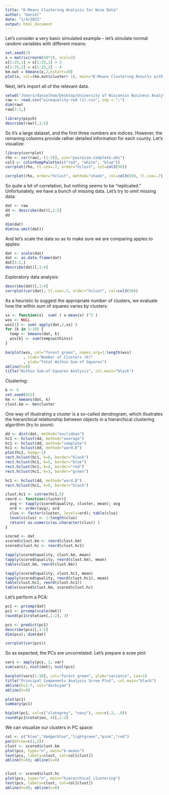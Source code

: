 ```yaml
---
title: "K-Means Clustering Analysis for Wine Data"
author: "Daniel"
date: "1/4/2022"
output: html_document
---
```

Let’s consider a very basic simulated example – 
let’s simulate normal random variables with different means:
```r
set.seed(2)
x = matrix(rnorm(50*2), ncol=2)
x[1:25,1] = x[1:25,1] + 3
x[1:25,2] = x[1:25,2] - 4
km.out = kmeans(x,2,nstart=20)
plot(x, col=(km.out$cluster+ 1), main="K-Means Clustering Results with K=2", xlab="", ylab="", pch=20, cex=2)
```

Next, let's import all of the relevant data.
```r
setwd("/Users/danielhom/Desktop/University of Wisconsin Business Analytics Program and Learning/First Semester/GEN BUS 656 — MACHINE LEARNING FOR BUSINESS ANALYTICS/Code and Data Sets") #Change the working directory while working on your own computer.
raw <- read.csv("winequality-red (1).csv", sep = ";")
dim(raw)
raw[1:3,]

library(psych)
describe(raw)[,1:5]
```
So it’s a large dataset, and the first three numbers are indices. However, the remaning columns provide rather detailed information for each county. Let’s visualize:

```r
library(corrplot)
rho <- cor(raw[,-(1:3)], use="pairwise.complete.obs")
col3 <- colorRampPalette(c("red", "white", "blue"))
corrplot(rho, tl.cex=.7, order="hclust", col=col3(50))

corrplot(rho, order="hclust", method="shade", col=col3(50), tl.cex=.7)
```
So quite a bit of correlation, but nothing seems to be “replicated.” 
Unfortunately, we have a bunch of missing data. Let’s try to omit missing data:
```r
dat <- raw
dd <- describe(dat)[,1:5] 
dd

dim(dat)
dim(na.omit(dat))
```
And let’s scale the data so as to make sure we are comparing apples to apples:
```r
dat <- scale(dat)
dat <- as.data.frame(dat)
dat[1:2,]
describe(dat)[,1:4]
```
Exploratory data analysis:
```r
describe(dat)[,1:4]
corrplot(cor(dat), tl.cex=.7, order="hclust", col=col3(50))
```
As a heuristic to suggest the appropriate number of clusters, 
we evaluate how the within sum of squares varies by clusters:
```r
ss <- function(x)  sum( ( x-mean(x) )^2 )
wss <- NULL
wss[1] <- sum( apply(dat,2,ss) )
for (k in 2:10) {
  temp <- kmeans(dat, k)
  wss[k] <- sum(temp$withinss)
}

barplot(wss, col="forest green", names.arg=1:length(wss)
        , xlab="Number of Clusters (k)"
        , ylab="Total Within Sum of Squares")
abline(h=0)
title("Within Sum-of-Squares Analysis", col.main="black")

```
Clustering:
```r
k <- 5
set.seed(652)
km <- kmeans(dat, k)
clust.km <- km$cluster
```
One way of illustrating a cluster is a so-called dendrogram, 
which illustrates the hierarchical relationship between objects in a hierarchical clustering algorithm (try to zoom):
```r
dd <- dist(dat, method="euclidean")
hc1 <- hclust(dd, method="average")
hc1 <- hclust(dd, method="complete")
hc1 <- hclust(dd, method="ward.D")
plot(hc1, hang=-1)
rect.hclust(hc1, k=6, border="black")
rect.hclust(hc1, k=5, border="blue")
rect.hclust(hc1, k=4, border="red")
rect.hclust(hc1, k=3, border="green")

hc1 <- hclust(dd, method="ward.D")
rect.hclust(hc1, k=5, border="black")

clust.hc1 <- cutree(hc1,5)
reord <- function(cluster){
  avg <- tapply(scored$quality, cluster, mean); avg
  ord <- order(avg); ord
  clus <- factor(cluster, levels=ord); table(clus)
  levels(clus) <- 1:length(clus)
  return( as.numeric(as.character(clus)) )
}

scored <- dat
scored$clust.km <- reord(clust.km)
scored$clust.hc <- reord(clust.hc1)

tapply(scored$quality, clust.km, mean)
tapply(scored$quality, reord(clust.km), mean)
table(clust.km, reord(clust.km))

tapply(scored$quality, clust.hc1, mean)
tapply(scored$quality, reord(clust.hc1), mean)
table(clust.hc1, reord(clust.hc1))
table(scored$clust.km, scored$clust.hc)
```
Let’s perform a PCA:
```r
pc1 <- prcomp(dat)
pc1 <- prcomp(scale(dat))
round(pc1$rotation[,1:2], 3)

pcs <- predict(pc1) 
describe(pcs)[,1:5]
dim(pcs); dim(dat)

corrplot(cor(pcs))
```
So as expected, the PCs are uncorrelated.
Let’s prepare a scee plot:

```r
vars <- apply(pcs, 2, var)
sum(vars); ncol(dat); ncol(pcs)

barplot(vars[1:10], col="forest green", ylab="variance", las=1)
title("Principal Components Analysis Scree Plot", col.main="black")
abline(h=1:7, col="darkcyan")
abline(h=0)

plot(pc1)
summary(pc1)

biplot(pc1, col=c("slategrey", "navy"), cex=c(.2, .8))
round(pc1$rotation, 4)[,1:2]
```
We can visualize our clusters in PC space:

```r
col <- c("blue","dodgerblue","lightgreen","pink","red")
par(mfrow=c(1,2))
clust <- scored$clust.km
plot(pcs, type="n", main="k-means")
text(pcs, labels=clust, col=col[clust])
abline(h=0); abline(v=0)


clust <- scored$clust.hc
plot(pcs, type="n", main="hierarchical clustering")
text(pcs, labels=clust, col=col[clust])
abline(h=0); abline(v=0)
```



